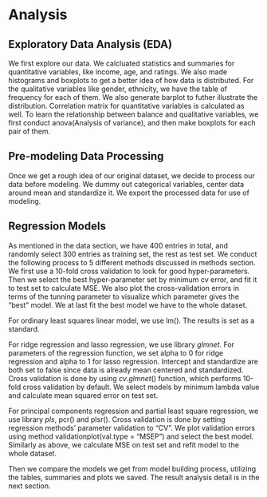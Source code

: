 
# Analysis

## Exploratory Data Analysis (EDA)

We first explore our data. We calcluated statistics and summaries for quantitative variables, like income, age, and ratings. We also made histograms and boxplots to get a better idea of how data is distributed. For the qualitative variables like gender, ethnicity, we have the table of frequency for each of them. We also generate barplot to futher illustrate the distribution. Correlation matrix for quantitative variables is calculated as well. To learn the relationship between balance and qualitative variables, we first conduct anova(Analysis of variance), and then make boxplots for each pair of them.

## Pre-modeling Data Processing

Once we get a rough idea of our original dataset, we decide to process our data before modeling. We dummy out categorical variables, center data around mean and standardize it. We export the processed data for use of modeling.

## Regression Models

As mentioned in the data section, we have 400 entries in total, and randomly select 300 entries as training set, the rest as test set. We conduct the following process to 5 different methods discussed in methods section. We first use a 10-fold cross validation to look for good hyper-parameters. Then we select the best hyper-parameter set by minimum cv error, and fit it to test set to calculate MSE. We also plot the cross-validation errors in terms of the tunning parameter to visualize which parameter gives the "best" model. We at last fit the best model we have to the whole dataset.

For ordinary least squares linear model, we use lm(). The results is set as a standard.

For ridge regression and lasso regression, we use library $glmnet$. For parameters of the regression function, we set alpha to 0 for ridge regression and alpha to 1 for lasso regression. Intercept and standardize are both set to false since data is already mean centered and standardized. Cross validation is done by using $cv.glmnet()$ function, which performs 10-fold cross validation by default. We select models by minimum lambda value and calculate mean squared error on test set.

For principal components regression and partial least square regression, we use library $pls$, pcr() and plsr(). Cross validation is done by setting regression methods' parameter validation to "CV". We plot validation errors using method validationplot(val.type = "MSEP") and select the best model. Similarly as above, we calculate MSE on test set and refit model to the whole dataset.

Then we compare the models we get from model building process, utilizing the tables, summaries and plots we saved. The result analysis detail is in the next section.
